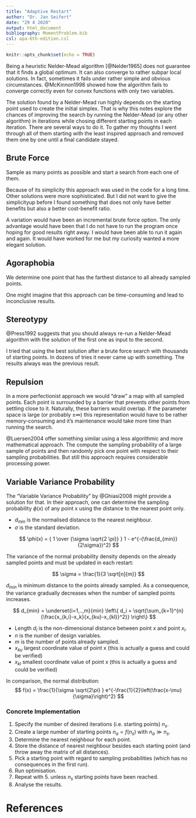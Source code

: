 ```yaml
---
title: "Adaptive Restart"
author: "Dr. Jan Seifert"
date: "29 4 2020"
output: html_document
bibliography: MomentProblem.bib
csl: apa-6th-edition.csl
---
```


```r
knitr::opts_chunk$set(echo = TRUE)
```

Being a heuristic Nelder-Mead algorithm [@Nelder1965] does not guarantee that it finds a global optimum. It can also converge to rather subpar local solutions. In fact, sometimes it fails under rather simple and obvious circumstances. @McKinnon1998 showed how the algorithm fails to converge correctly even for convex functions with only two variables.

The solution found by a Nelder-Mead run highly depends on the starting point used to create the initial simplex. That is why this notes explore the chances of improving the search by running the Nelder-Mead (or any other algorithm) in iterations while chosing different starting points in each iteration. There are several ways to do it. To gather my thoughts I went through all of them starting with the least inspired approach and removed them one by one until a final candidate stayed.


## Brute Force

Sample as many points as possible and start a search from each one of them.

Because of its simplicity this approach was used in the code for a long time. Other solutions were more sophisticated. But I did not want to give the simplicityup before I found something that does not only have better benefits but also a better cost-benefit ratio.

A variation would have been an incremental brute force option. The only advantage would have been that I do not have to run the program once hoping for good results right away. I would have been able to run it again and again. It would have worked for me but my curiosity wanted a more elegant solution.



## Agoraphobia

We determine one point that has the farthest distance to all already sampled points.

One might imagine that this approach can be time-consuming and lead to inconclusive results.



## Stereotypy

@Press1992 suggests that you should always re-run a Nelder-Mead algorithm with the solution of the first one as input to the second.

I tried that using the best solution after a brute force search with thousands of starting points. In dozens of tries it never came up with something. The results always was the previous result.



## Repulsion

In a more perfectionist approach we would "draw" a map with all sampled points. Each point is surrounded by a barrier that prevents other points from settling close to it. Naturally, these barriers would overlap. If the parameter space is large (or probably $\pm\infty$) this representation would have to be rather memory-consuming and it's maintenance would take more time than running the search.

@Luersen2004 offer something similar using a less algorithmic and more mathematical approach. The compute the sampling probability of a large sample of points and then randomly pick one point with respect to their sampling probabilities. But still this approach requires considerable processing power.



## Variable Variance Probability

The "Variable Variance Probability" by @Ghiasi2008 might provide a solution for that. In their approach, one can determine the sampling probability $\phi(x)$ of any point x using the distance to the nearest point only. 

* $d_{min}$ is the normalised distance to the nearest neighbour.
* $\sigma$ is the standard deviation.

$$
\phi(x) = { 1 \over {\sigma \sqrt{2 \pi}} } 1 - e^{-(\frac{d_{min}}{2\sigma})^2}
$$

The variance of the normal probability density depends on the already sampled points and must be updated in each restart:

$$ \sigma = \frac{1}{3 \sqrt[n]{m}} $$

$d_{min}$ is minimum distance to the points already sampled. As a consequence, the variance gradually decreases when the number of sampled points increases.

$$
d_{min} = \underset{i=1,..,m}{min} \left\{ d_i = \sqrt{\sum_{k=1}^{n} {\frac{x_{k,i}-x_k}{x_{ku}-x_{kl}}^2}} \right\}
$$

* Length $d_i$ is the non-dimensional distance between point $x$ and point $x_i$.
* $n$ is the number of design variables. 
* $m$ is the number of points already sampled.
* $x_{ku}$ largest coordinate value of point x (this is actually a guess and could be verified)
* $x_{kl}$ smallest coordinate value of point x (this is actually a guess and could be verified)


In comparison, the normal distribution:
$$
f(x) = \frac{1}{\sigma \sqrt{2\pi} } e^{-\frac{1}{2}\left(\frac{x-\mu}{\sigma}\right)^2}
$$



### Concrete Implementation

1. Specify the number of desired iterations (i.e. starting points) $n_s$.
2. Create a large number of starting points $n_a = f(n_s)$ with $n_a \gg n_s$.
3. Determine the nearest neighbour for each point.
4. Store the distance of nearest neighbour besides each starting point (and throw away the matrix of all distances).
5. Pick a starting point with regard to sampling probabilities (which has no consequences in the first run).
6. Run optimisation.
7. Repeat with 5. unless $n_s$ starting points have been reached.
8. Analyse the results.



# References

